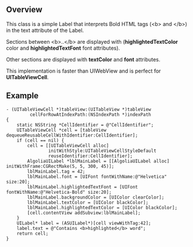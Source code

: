== Overview ==
This class is a simple Label that interprets Bold HTML tags (&lt;b&gt; and &lt;/b&gt;) in the text attribute of the Label.

Sections between &lt;b&gt;..&lt;/b&gt; are displayed with ('''highlightedTextColor''' color and '''highlightedTextFont''' font attributes).

Other sections are displayed with '''textColor''' and '''font''' attributes.

This implementation is faster than UIWebView and is perfect for '''UITableViewCell'''.

== Example ==

<pre>
- (UITableViewCell *)tableView:(UITableView *)tableView 
         cellForRowAtIndexPath:(NSIndexPath *)indexPath 
{
    static NSString *CellIdentifier = @"CellIdentifier";
    UITableViewCell *cell = [tableView dequeueReusableCellWithIdentifier:CellIdentifier];
    if (cell == nil) {
        cell = [[UITableViewCell alloc]
                initWithStyle:UITableViewCellStyleDefault
                reuseIdentifier:CellIdentifier];
        AlgoliaUILabel *lblMainLabel = [[AlgoliaUILabel alloc] initWithFrame:CGRectMake(5, 5, 300, 45)];
        lblMainLabel.tag = 42;
        lblMainLabel.font = [UIFont fontWithName:@"Helvetica" size:20];
        lblMainLabel.highlightedTextFont = [UIFont fontWithName:@"Helvetica-Bold" size:20];
        lblMainLabel.backgroundColor = [UIColor clearColor];
        lblMainLabel.textColor = [UIColor blackColor];
        lblMainLabel.highlightedTextColor = [UIColor blackColor];
        [cell.contentView addSubview:lblMainLabel];
    }
    UILabel* label = (ASUILabel*)[cell viewWithTag:42];
    label.text = @"Contains <b>highlighted</b> word";
    return cell;
}
</pre>

